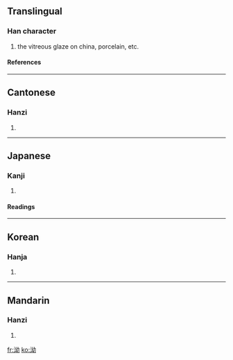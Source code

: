 ==Translingual==
===Han character===
{{Han char|rn=85|rad=水|as=05|sn=8|four=3412<sub>7</sub>|canj=水女戈尸 (EVIS)}}
# the vitreous glaze on china, porcelain, etc.
====References====
{{Han ref|kx=0616.050|dkj=17284|dj=1009.190|hdz=31600.020|uh=6CD1|ud=27857|bh=CD4F|bd=52559}}

----
==Cantonese==
===Hanzi===
{{yue-hanzi|jyut=|y=yau2}}
# {{defn|Cantonese}}

----
==Japanese==
===Kanji===
{{ja-kanji|grade=|rs=水05}}
# {{defn|Japanese}} 
====Readings====
{{ja-readings|on=[[ゆう]] (yū), [[ゆ]] (yu)|kun=[[くろい]] (kuroi)}}

----
==Korean==
===Hanja===
{{ko-hanja|hangeul=유|eumhun=|rv=yu|mr=yu|y=yu}}
# {{defn|Korean}}

----
==Mandarin==
===Hanzi===
{{cmn-hanzi|pin=[[yǒu]] (you3)|wg=yu<sup>3</sup>}}
# {{defn|Mandarin}}

[[fr:泑]]
[[ko:泑]]